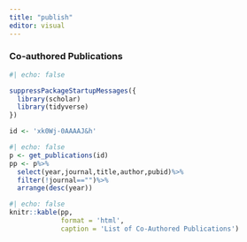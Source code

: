 ```yaml
---
title: "publish"
editor: visual
---
```


### Co-authored Publications

```r
#| echo: false

suppressPackageStartupMessages({
  library(scholar)
  library(tidyverse)
})

id <- 'xk0Wj-0AAAAJ&h'
```

```r
#| echo: false
p <- get_publications(id)
pp <- p%>%
  select(year,journal,title,author,pubid)%>%
  filter(!journal=="")%>%
  arrange(desc(year))
```

```r
#| echo: false
knitr::kable(pp, 
             format = 'html', 
             caption = 'List of Co-Authored Publications')
```
